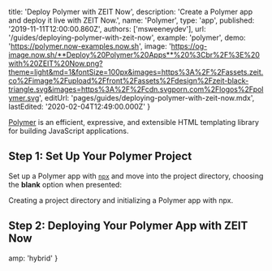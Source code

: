 
  title: 'Deploy Polymer with ZEIT Now',
  description: 'Create a Polymer app and deploy it live with ZEIT Now.',
  name: 'Polymer',
  type: 'app',
  published: '2019-11-11T12:00:00.860Z',
  authors: ['msweeneydev'],
  url: '/guides/deploying-polymer-with-zeit-now',
  example: 'polymer',
  demo: 'https://polymer.now-examples.now.sh',
  image:
    'https://og-image.now.sh/**Deploy%20Polymer%20Apps**%20%3Cbr%2F%3E%20with%20ZEIT%20Now.png?theme=light&md=1&fontSize=100px&images=https%3A%2F%2Fassets.zeit.co%2Fimage%2Fupload%2Ffront%2Fassets%2Fdesign%2Fzeit-black-triangle.svg&images=https%3A%2F%2Fcdn.svgporn.com%2Flogos%2Fpolymer.svg',
  editUrl: 'pages/guides/deploying-polymer-with-zeit-now.mdx',
  lastEdited: '2020-02-04T12:49:00.000Z'
}

[Polymer](https://www.polymer-project.org/) is an efficient, expressive, and extensible HTML templating library for building JavaScript applications.

## Step 1: Set Up Your Polymer Project

Set up a Polymer app with [`npx`](https://www.npmjs.com/package/npx) and move into the project directory, choosing the **blank** option when presented:

<Snippet dark text="mkdir my-polymer-app && cd my-polymer-app && npx polymer-cli init polymer-3-starter-kit" />
<Caption>Creating a project directory and initializing a Polymer app with <Link href="https://www.npmjs.com/package/npx">npx</Link>.</Caption>

## Step 2: Deploying Your Polymer App with ZEIT Now

<DeploySection meta={meta} />


  amp: 'hybrid'
}
